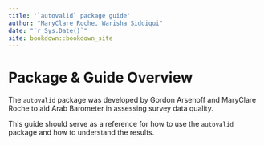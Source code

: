 ```yaml
---
title: '`autovalid` package guide'
author: "MaryClare Roche, Warisha Siddiqui"
date: "`r Sys.Date()`"
site: bookdown::bookdown_site
---
```


# Package & Guide Overview {.unnumbered}

The `autovalid` package was developed by Gordon Arsenoff and MaryClare Roche to aid Arab Barometer in assessing survey data quality.

This guide should serve as a reference for how to use the `autovalid` package and how to understand the results.
